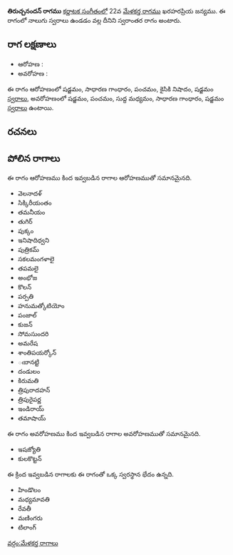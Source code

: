 {{Infobox ragam
	| name          	= తిరుచ్చనందన్
	| synonym	    	= 
	| mela          	= 
	| chakra        	= 
	| janaka        	= 
	| type          	= స్వరాంతర
	| arohanam      	= {{svaraC|S|G2|P|N2|S'}} 
	| avarohanam    	= {{svaraC|S'|P|M1|G2|S}}
	| jeeva         	=
	| chhaya        	=
	| nyasa         	=
	| vishesha      	= 
	| equivalent  		= 
}}
{{కర్ణాటక సంగీత రాగాలు}}
'''తిరుచ్చనందన్ రాగము''' [[కర్ణాటక సంగీతం]]లో 22వ [[మేళకర్త రాగము]] ఖరహరప్రియ జన్యము.  ఈ రాగంలో నాలుగు స్వరాలు ఉండడం వల్ల దీనిని స్వరాంతర రాగం అంటారు.


==రాగ లక్షణాలు==


* ఆరోహణ : {{svaraC|S|G2|P|N2|S'}} 
* అవరోహణ : {{svaraC|S'|P|M1|G2|S}}

ఈ రాగం ఆరోహణంలో షడ్జమం, సాధారణ గాంధారం, పంచమం, కైసికి నిషాదం, షడ్జమం [[స్వరాలు]], అవరోహణంలో షడ్జమం, పంచమం, సుద్ద మధ్యమం, సాధారణ గాంధారం, షడ్జమం [[స్వరాలు]] ఉంటాయి.

==రచనలు==



==పోలిన రాగాలు==
ఈ రాగం ఆరోహణము కింద ఇవ్వబడిన రాగాల ఆరోహణముతో సమానమైనది.
* వెలనాదళ్
* సిక్కిరీయంతం
* తమనీయం
* తుగిర్
* పుక్కం
* ఇనిషాదిధ్వని
* పుత్రికమ్
* సకలమంగళాలై
* తపమలై
* అంభోజ
* కొలన్
* పర్పతి
* హనుమత్కోటియోం
* పంజాల్
* కుజన్
* సోమసుందరి
* అమరేష
* శాంతిపయర్కోన్
* ఁబానట్టి
* దండులం
* కిరుమతి
* త్రిపురాదహన్
* త్రిపురైపర్ణ
* ఇండిరాయ్
* తమాషాయ్

ఈ రాగం అవరోహణము కింద ఇవ్వబడిన రాగాల అవరోహణముతో సమానమైనది.
* ఇషజ్యోతి
* కులకొట్టన్

ఈ క్రింద ఇవ్వబడిన రాగాలకు ఈ రాగంతో ఒక్క స్వరస్థాన భేదం ఉన్నది.
* హిండొలం
* మధ్యమావతి
* రేవతీ
* మణింగరు
* టిలాంగ్



[[వర్గం:మేళకర్త రాగాలు]]